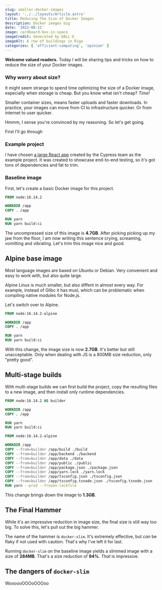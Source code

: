 ```yaml
---
slug: smaller-docker-images
layout: '../../layouts/Article.astro' 
title: Reducing The Size of Docker Images
description: Docker images big
date: '2022-08-11'
image: cardboard-box-in-space
imageCredit: Generated by DALL·E
imageAlt: A row of buildings in Riga
categories: [ 'efficient-computing', 'opinion' ]
---
```


**Welcome valued readers.** Today I will be sharing tips and tricks on how to reduce the size of your Docker images.

### Why worry about size?
It might seem strange to spend time optimizing the size of a Docker image, especially when storage is cheap. But you know what isn't cheap? _Time!_

Smaller container sizes, means faster uploads and faster downloads. In practice, your images can move from CI to infrastructure quicker. Or from internet to user quicker.

Hmmm, I sense you're convinced by my reasoning. So let's get going.

First I'll go through 

### Example project
I have chosen [a large React app](https://github.com/cypress-io/cypress-realworld-app) created by the Cypress team as the example project. It was created to showcase end-to-end testing, so it's got tons of dependencies and fat to trim.

### Baseline image
First, let's create a basic Docker image for this project.

```dockerfile
FROM node:16.14.2

WORKDIR /app
COPY . /app

RUN yarn
RUN yarn build:ci
```

The uncompressed size of this image is **4.7GB**. After picking picking up my jaw from the floor, I am now writing this sentence crying, screaming, vomitting and vibrating. Let's trim this image nice and good.

## Alpine base image
Most language images are based on Ubuntu or Debian. Very convenient and easy to work with, but also quite large.

Alpine Linux is much smaller, but also diffent in almost every way. For example, instead of Glibc it has musl, which can be problematic when compiling native modules for Node.js.

Let's switch over to Alpine.
```dockerfile
FROM node:16.14.2-alpine

WORKDIR /app
COPY . /app

RUN yarn
RUN yarn build:ci
```

With this change, the image size is now **2.7GB**. It's better but still unacceptable. Only when dealing with JS is a 800MB size reduction, only "pretty good".

## Multi-stage builds
With multi-stage builds we can first build the project, copy the resulting files to a new image, and then install only runtime dependencies. 

```dockerfile
FROM node:16.14.2 AS builder

WORKDIR /app
COPY . /app

RUN yarn
RUN yarn build:ci

FROM node:16.14.2-alpine

WORKDIR /app
COPY --from=builder /app/build ./build
COPY --from=builder /app/backend ./backend
COPY --from=builder /app/data ./data
COPY --from=builder /app/public ./public
COPY --from=builder /app/package.json ./package.json
COPY --from=builder /app/yarn.lock ./yarn.lock
COPY --from=builder /app/tsconfig.json ./tsconfig.json
COPY --from=builder /app/tsconfig.tsnode.json ./tsconfig.tsnode.json
RUN yarn --prod --frozen-lockfile
```

This change brings down the image to **1.3GB**.

## The Final Hammer
While it's an impressive reduction in image size, the final size is still way too big. To solve this, let's pull out the big hammer.

The name of the hammer is `docker-slim`. It's extremely effective, but _can_ be flaky if not used with caution. That's why I've left it for last.

Running `docker-slim` on the baseline image yields a slimmed image with a size of **284MB**. That's a size reduction of **94%**. _That_ is impressive. 

## The dangers of `docker-slim`


WoooooOOOoOOOoo